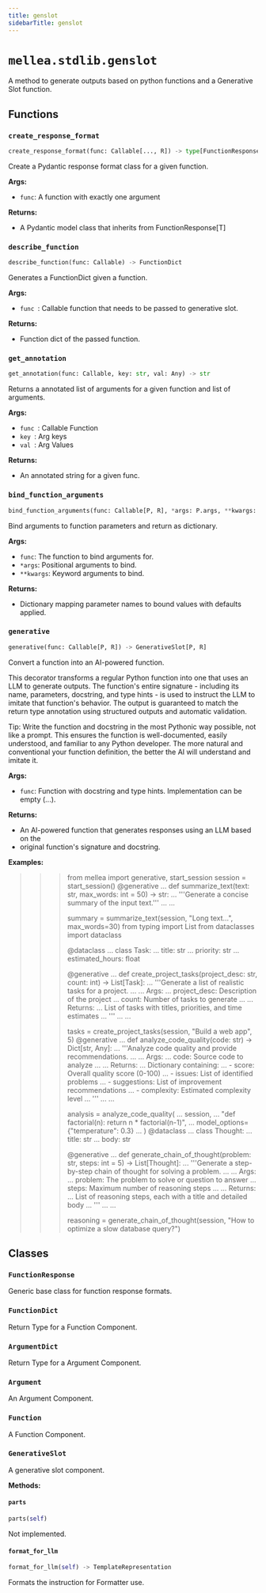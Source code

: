 ```yaml
---
title: genslot
sidebarTitle: genslot
---
```


# `mellea.stdlib.genslot`


A method to generate outputs based on python functions and a Generative Slot function.

## Functions

### `create_response_format`

```python
create_response_format(func: Callable[..., R]) -> type[FunctionResponse[R]]
```


Create a Pydantic response format class for a given function.

**Args:**
- `func`: A function with exactly one argument

**Returns:**
- A Pydantic model class that inherits from FunctionResponse[T]


### `describe_function`

```python
describe_function(func: Callable) -> FunctionDict
```


Generates a FunctionDict given a function.

**Args:**
- `func `: Callable function that needs to be passed to generative slot.

**Returns:**
- Function dict of the passed function.


### `get_annotation`

```python
get_annotation(func: Callable, key: str, val: Any) -> str
```


Returns a annotated list of arguments for a given function and list of arguments.

**Args:**
- `func `: Callable Function
- `key `: Arg keys
- `val `: Arg Values

**Returns:**
- An annotated string for a given func.


### `bind_function_arguments`

```python
bind_function_arguments(func: Callable[P, R], *args: P.args, **kwargs: P.kwargs) -> dict[str, Any]
```


Bind arguments to function parameters and return as dictionary.

**Args:**
- `func`: The function to bind arguments for.
- `*args`: Positional arguments to bind.
- `**kwargs`: Keyword arguments to bind.

**Returns:**
- Dictionary mapping parameter names to bound values with defaults applied.


### `generative`

```python
generative(func: Callable[P, R]) -> GenerativeSlot[P, R]
```


Convert a function into an AI-powered function.

This decorator transforms a regular Python function into one that uses an LLM
to generate outputs. The function's entire signature - including its name,
parameters, docstring, and type hints - is used to instruct the LLM to imitate
that function's behavior. The output is guaranteed to match the return type
annotation using structured outputs and automatic validation.

Tip: Write the function and docstring in the most Pythonic way possible, not
like a prompt. This ensures the function is well-documented, easily understood,
and familiar to any Python developer. The more natural and conventional your
function definition, the better the AI will understand and imitate it.

**Args:**
- `func`: Function with docstring and type hints. Implementation can be empty (...).

**Returns:**
- An AI-powered function that generates responses using an LLM based on the
- original function's signature and docstring.

**Examples:**

>>> from mellea import generative, start_session
>>> session = start_session()
>>> @generative
... def summarize_text(text: str, max_words: int = 50) -> str:
...     '''Generate a concise summary of the input text.'''
...     ...
>>>
>>> summary = summarize_text(session, "Long text...", max_words=30)
>>> from typing import List
>>> from dataclasses import dataclass
>>>
>>> @dataclass
... class Task:
...     title: str
...     priority: str
...     estimated_hours: float
>>>
>>> @generative
... def create_project_tasks(project_desc: str, count: int) -> List[Task]:
...     '''Generate a list of realistic tasks for a project.
...
...     Args:
...         project_desc: Description of the project
...         count: Number of tasks to generate
...
...     Returns:
...         List of tasks with titles, priorities, and time estimates
...     '''
...     ...
>>>
>>> tasks = create_project_tasks(session, "Build a web app", 5)
>>> @generative
... def analyze_code_quality(code: str) -> Dict[str, Any]:
...     '''Analyze code quality and provide recommendations.
...
...     Args:
...         code: Source code to analyze
...
...     Returns:
...         Dictionary containing:
...         - score: Overall quality score (0-100)
...         - issues: List of identified problems
...         - suggestions: List of improvement recommendations
...         - complexity: Estimated complexity level
...     '''
...     ...
>>>
>>> analysis = analyze_code_quality(
...     session,
...     "def factorial(n): return n * factorial(n-1)",
...     model_options={"temperature": 0.3}
... )
>>> @dataclass
... class Thought:
...     title: str
...     body: str
>>>
>>> @generative
... def generate_chain_of_thought(problem: str, steps: int = 5) -> List[Thought]:
...     '''Generate a step-by-step chain of thought for solving a problem.
...
...     Args:
...         problem: The problem to solve or question to answer
...         steps: Maximum number of reasoning steps
...
...     Returns:
...         List of reasoning steps, each with a title and detailed body
...     '''
...     ...
>>>
>>> reasoning = generate_chain_of_thought(session, "How to optimize a slow database query?")


## Classes

### `FunctionResponse`


Generic base class for function response formats.


### `FunctionDict`


Return Type for a Function Component.


### `ArgumentDict`


Return Type for a Argument Component.


### `Argument`


An Argument Component.


### `Function`


A Function Component.


### `GenerativeSlot`


A generative slot component.


**Methods:**

#### `parts`

```python
parts(self)
```

Not implemented.


#### `format_for_llm`

```python
format_for_llm(self) -> TemplateRepresentation
```

Formats the instruction for Formatter use.

